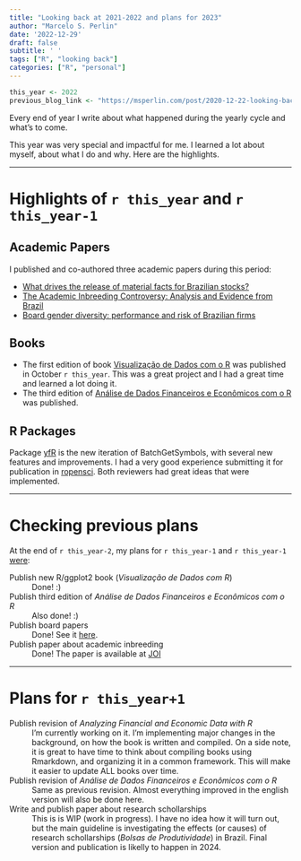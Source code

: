 ```yaml
---
title: "Looking back at 2021-2022 and plans for 2023"
author: "Marcelo S. Perlin"
date: '2022-12-29'
draft: false
subtitle: ' '
tags: ["R", "looking back"]
categories: ["R", "personal"]
---
```


```r
this_year <- 2022
previous_blog_link <- "https://msperlin.com/post/2020-12-22-looking-back-2020/"
```


Every end of year I write about what happened during the yearly cycle and what's to come. 

This year was very special and impactful for me. I learned a lot about myself, about what I do and why. Here are the highlights.

---

# Highlights of `r this_year` and `r this_year-1`

## Academic Papers

I published and co-authored three academic papers during this period:

- [What drives the release of material facts for Brazilian stocks?](https://bibliotecadigital.fgv.br/ojs/index.php/rbfin/article/view/85378)
- [The Academic Inbreeding Controversy: Analysis and Evidence from Brazil](https://doi.org/10.1016/j.joi.2022.101287)
- [Board gender diversity: performance and risk of Brazilian firms](http://dx.doi.org/10.1108/GM-06-2019-0088)


## Books

- The first  edition of book [Visualização de Dados com o R](https://msperlin.com/vdr/) was published in October `r this_year`. This was a great project and I had a great time and learned a lot doing it. 
- The third edition of [Análise de Dados Financeiros e Econômicos com o R](http://www.msperlin.com/adfeR/) was published.


## R Packages

Package [yfR](https://github.com/ropensci/yfR/) is the new iteration of BatchGetSymbols, with several new features and improvements. I had a very good experience submitting it for publication in [ropensci](https://ropensci.org/). Both reviewers had great ideas that were implemented.

---

# Checking previous plans

At the end of `r this_year-2`, my plans for `r this_year-1` and `r this_year-1` [were](`r previous_blog_link`):

Publish new R/ggplot2 book (_Visualização de Dados com R_)
: Done! :)

Publish third edition of _Análise de Dados Financeiros e Econômicos com o R_
: Also done! :) 

Publish board papers
: Done! See it [here](https://msperlin.com/publication/).

Publish paper about academic inbreeding
: Done! The paper is available at [JOI](https://doi.org/10.1016/j.joi.2022.101287)


---

# Plans for `r this_year+1`

Publish revision of _Analyzing Financial and Economic Data with R_
: I'm currently working on it. I'm implementing major changes in the background, on how the book is written and compiled. On a side note, it is great to have time to think about compiling books using Rmarkdown, and organizing it in a common framework. This will make it easier to update ALL books over time. 

Publish revision of _Análise de Dados Financeiros e Econômicos com o R_
: Same as previous revision. Almost everything improved in the english version will also be done here.

Write and publish paper about research schollarships
: This is is WIP (work in progress). I have no idea how it will turn out, but the main guideline is investigating the effects (or causes) of research schollarships (_Bolsas de Produtividade_) in Brazil. Final version and publication is likelly to happen in 2024.
